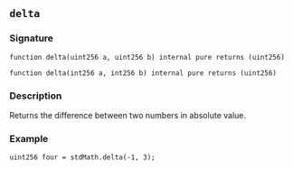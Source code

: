 ## `delta`

### Signature

```solidity
function delta(uint256 a, uint256 b) internal pure returns (uint256)
```

```solidity
function delta(int256 a, int256 b) internal pure returns (uint256)
```

### Description

Returns the difference between two numbers in absolute value.

### Example

```solidity
uint256 four = stdMath.delta(-1, 3);
```
